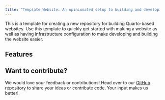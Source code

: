```yaml
---
title: "Template Website: An opinionated setup to building and developing Quarto-based websites"
---
```


This is a template for creating a new repository for building Quarto-based websites.
Use this template to quickly get
started with making a website as well as having infrastructure configuration to make
developing and building the website easier.

## Features

## Want to contribute?

We would love your feedback or contributions! Head over to our [GitHub
repository](https://github.com/seedcase-project/{{< meta repo >}}) to
share your ideas or contribute code. Your input makes us better!
